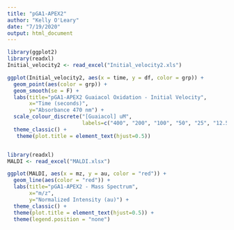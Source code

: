 ```yaml
---
title: "pGA1-APEX2"
author: "Kelly O'Leary"
date: "7/19/2020"
output: html_document
---
```


```r
library(ggplot2)
library(readxl)
Initial_velocity2 <- read_excel("Initial_velocity2.xls")

ggplot(Initial_velocity2, aes(x = time, y = df, color = grp)) +
  geom_point(aes(color = grp)) +
  geom_smooth(se = F) +
  labs(title="pGA1-APEX2 Guaiacol Oxidation - Initial Velocity", 
       x="Time (seconds)",
       y="Absorbance 470 nm") + 
  scale_colour_discrete("[Guaiacol] uM",
                        labels=c("400", "200", "100", "50", "25", "12.5", "0")) +
  theme_classic() +
   theme(plot.title = element_text(hjust=0.5)) 



```



```r
library(readxl)
MALDI <- read_excel("MALDI.xlsx")

ggplot(MALDI, aes(x = mz, y = au, color = "red")) +
  geom_line(aes(color = "red")) +
  labs(title="pGA1-APEX2 - Mass Spectrum", 
       x="m/z",
       y="Normalized Intensity (au)") +
  theme_classic() +
  theme(plot.title = element_text(hjust=0.5)) +
  theme(legend.position = "none")
  
 
  
```